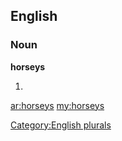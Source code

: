 ==English==

===Noun===
'''horseys'''

# {{plural of|[[horsey]]}}

[[Category:English plurals]]

[[ar:horseys]]
[[my:horseys]]